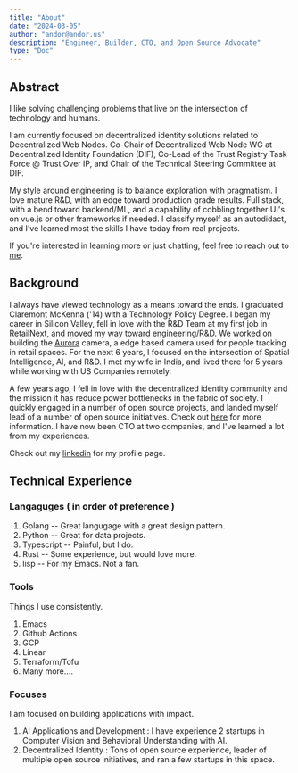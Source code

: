 ```yaml
---
title: "About"
date: "2024-03-05"
author: "andor@andor.us"
description: "Engineer, Builder, CTO, and Open Source Advocate"
type: "Doc"
---
```


## Abstract

I like solving challenging problems that live on the intersection of technology
and humans.

I am currently focused on decentralized identity solutions related to
Decentralized Web Nodes. Co-Chair of Decentralized Web Node WG at Decentralized
Identity Foundation (DIF), Co-Lead of the Trust Registry Task Force @ Trust Over
IP, and Chair of the Technical Steering Committee at DIF.

My style around engineering is to balance exploration with pragmatism. I love
mature R&D, with an edge toward production grade results. Full stack, with a
bend toward backend/ML, and a capability of cobbling together UI's on vue.js or
other frameworks if needed. I classify myself as an autodidact, and I've learned
most the skills I have today from real projects.

If you're interested in learning more or just chatting, feel free to reach out
to [me](/contact).

## Background

I always have viewed technology as a means toward the ends. I graduated
Claremont McKenna ('14) with a Technology Policy Degree. I began my career in
Silicon Valley, fell in love with the R&D Team at my first job in RetailNext,
and moved my way toward engineering/R&D. We worked on building the
[Aurora](https://retailnext.net/product/aurora) camera, a edge based camera used
for people tracking in retail spaces. For the next 6 years, I focused on the
intersection of Spatial Intelligence, AI, and R&D. I met my wife in India, and
lived there for 5 years while working with US Companies remotely.

A few years ago, I fell in love with the decentralized identity community and
the mission it has reduce power bottlenecks in the fabric of society. I quickly
engaged in a number of open source projects, and landed myself lead of a number
of open source initiatives. Check out [here](/opensource) for more information.
I have now been CTO at two companies, and I've learned a lot from my
experiences.

Check out my [linkedin](https://www.linkedin.com/in/andorsk/) for my profile page.

## Technical Experience

### Langaguges ( in order of preference )

1. Golang -- Great langugage with a great design pattern.
2. Python -- Great for data projects.
3. Typescript -- Painful, but I do.
4. Rust -- Some experience, but would love more.
5. lisp -- For my Emacs. Not a fan.

### Tools

Things I use consistently.

1. Emacs
2. Github Actions
3. GCP
4. Linear
4. Terraform/Tofu
5. Many more....

### Focuses

I am focused on building applications with impact.

1. AI Applications and Development : I have experience 2 startups in Computer Vision and Behavioral Understanding with AI.
2. Decentralized Identity : Tons of open source experience, leader of multiple open source initiatives, and ran a few startups in this space.

